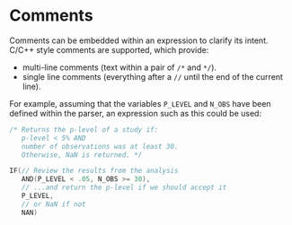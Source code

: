 # Comments

Comments\index{comments} can be embedded within an expression to clarify its intent.
C/C++ style comments are supported, which provide:

- multi-line comments (text within a pair of `/*` and `*/`).
- single line comments (everything after a `//` until the end of the current line).

For example, assuming that the variables `P_LEVEL` and `N_OBS` have been
defined within the parser, an expression such as this could be used:

```cpp
/* Returns the p-level of a study if:
   p-level < 5% AND
   number of observations was at least 30.
   Otherwise, NaN is returned. */

IF(// Review the results from the analysis
   AND(P_LEVEL < .05, N_OBS >= 30),
   // ...and return the p-level if we should accept it
   P_LEVEL,
   // or NaN if not
   NAN)
```
